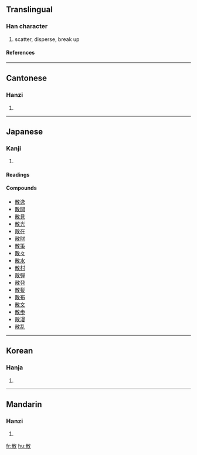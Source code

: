 ==Translingual==
===Han character===
{{Han char|rn=66|rad=攴|as=08|sn=12|four=4824<sub>0</sub>|canj=廿月人大 (TBOK)}}
# scatter, disperse, break up
====References====
{{Han ref|kx=0472.340|dkj=13265|dj=0825.180|hdz=21465.150|uh=6563|ud=25955|bh=B4B2|bd=46258}}
----
==Cantonese==
===Hanzi===
{{yue-hanzi|jyut=|y=saan2, saan3}}
# {{defn|Cantonese}}
----
==Japanese==
===Kanji===
{{ja-kanji|grade=4|rs=攴08}}
# {{defn|Japanese}} 
====Readings====
{{ja-readings|on=[[さん]] (san)|kun=[[ちる]] (chiru), [[ちらす]] (chirasu), [[ちらかす]] (chirakasu)}}

====Compounds====
* [[散逸]]
* [[散開]]
* [[散見]]
* [[散光]]
* [[散在]]
* [[散財]]
* [[散策]]
* [[散々]]
* [[散水]]
* [[散村]]
* [[散弾]]
* [[散発]]
* [[散髪]]
* [[散布]]
* [[散文]]
* [[散歩]]
* [[散漫]]
* [[散乱]]
----
==Korean==
===Hanja===
{{ko-hanja|hangeul=산|eumhun=|rv=san|mr=san|y=san}}
# {{defn|Korean}}
----
==Mandarin==
===Hanzi===
{{cmn-hanzi|pin=[[sàn]] ([[san4]])|wg=san<sup>4</sup>}}
# {{defn|Mandarin}}

[[fr:散]]
[[hu:散]]